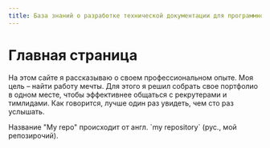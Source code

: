 ```yaml
---
title: База знаний о разработке технической документации для программного обеспечения
---
```



# Главная страница

На этом сайте я рассказываю о своем профессиональном опыте. Моя цель – найти работу мечты. Для этого я решил собрать свое портфолио в одном месте, чтобы эффективнее общаться с рекрутерами и тимлидами. Как говорится, лучше один раз увидеть, чем сто раз услышать.

<Callout>
Название "My repo" происходит от англ. `my repository` (рус., мой репозирочий).
</Callout>
